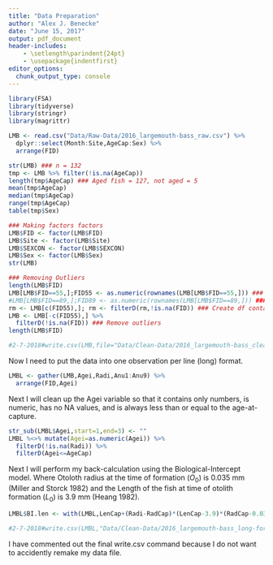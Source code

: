 ```yaml
---
title: "Data Preparation"
author: "Alex J. Benecke"
date: "June 15, 2017"
output: pdf_document
header-includes:
    - \setlength\parindent{24pt}
    - \usepackage{indentfirst}
editor_options: 
  chunk_output_type: console
---
```

```r
library(FSA)
library(tidyverse)
library(stringr)
library(magrittr)

```
```r
LMB <- read.csv("Data/Raw-Data/2016_largemouth-bass_raw.csv") %>%
  dplyr::select(Month:Site,AgeCap:Sex) %>%
  arrange(FID)
```
```r
str(LMB) ### n = 132
tmp <- LMB %>% filter(!is.na(AgeCap))
length(tmp$AgeCap) ### Aged fish = 127, not aged = 5
mean(tmp$AgeCap)
median(tmp$AgeCap)
range(tmp$AgeCap)
table(tmp$Sex)
```
```r
### Making factors factors
LMB$FID <- factor(LMB$FID)
LMB$Site <- factor(LMB$Site)
LMB$SEXCON <- factor(LMB$SEXCON)
LMB$Sex <- factor(LMB$Sex)
str(LMB)

### Removing Outliers
length(LMB$FID)
LMB[LMB$FID==55,];FID55 <- as.numeric(rownames(LMB[LMB$FID==55,])) ### Data Entry Error
#LMB[LMB$FID==89,];FID89 <- as.numeric(rownames(LMB[LMB$FID==89,])) ### Unknown Sex > ezr model fitting
rm <- LMB[c(FID55),]; rm <- filterD(rm,!is.na(FID)) ### Create df containing removed fish
LMB <- LMB[-c(FID55),] %>%
  filterD(!is.na(FID)) ### Remove outliers
length(LMB$FID)
```
```r
#2-7-2018#write.csv(LMB,file="Data/Clean-Data/2016_largemouth-bass_clean.csv", row.names = FALSE)
```

Now I need to put the data into one observation per line (long) format.

```r
LMBL <- gather(LMB,Agei,Radi,Anu1:Anu9) %>%
  arrange(FID,Agei)
```

  Next I will clean up the Agei variable so that it contains only numbers, is numeric, has no NA values, and is always less than or equal to the age-at-capture.

```r
str_sub(LMBL$Agei,start=1,end=3) <- ""
LMBL %<>% mutate(Agei=as.numeric(Agei)) %>%
  filterD(!is.na(Radi)) %>%
  filterD(Agei<=AgeCap)
```

  Next I will perform my back-calculation using the Biological-Intercept model. Where Otoloth radius at the time of formation ($O_{0}$) is 0.035 mm (Miller and Storck 1982) and the Length of the fish at time of otolith formation ($L_{0}$) is 3.9 mm (Heang 1982).

```r
LMBL$BI.len <- with(LMBL,LenCap+(Radi-RadCap)*(LenCap-3.9)*(RadCap-0.035)^-1)
```
```r
#2-7-2018#write.csv(LMBL,"Data/Clean-Data/2016_largemouth-bass_long-format.csv", row.names = FALSE)
```

  I have commented out the final write.csv command because I do not want to accidently remake my data file.

